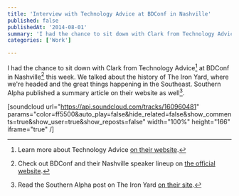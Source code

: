 ```yaml
---
title: 'Interview with Technology Advice at BDConf in Nashville'
published: false
publishedAt: '2014-08-01'
summary: 'I had the chance to sit down with Clark from Technology Advice[^1] at BDConf in Nashville[^2] this week. We talked about the history of The Iron Yard, where we're headed and the great things happening...'
categories: ['Work']

---
```


I had the chance to sit down with Clark from Technology Advice[^1] at BDConf in Nashville[^2] this week. We talked about the history of The Iron Yard, where we're headed and the great things happening in the Southeast. Southern Alpha published a summary article on their website as well[^3].

[soundcloud url="https://api.soundcloud.com/tracks/160960481" params="color=ff5500&auto\_play=false&hide\_related=false&show\_comments=true&show\_user=true&show\_reposts=false" width="100%" height="166" iframe="true" /]

[^1]: Learn more about Technology Advice [on their website](http://technologyadvice.com/).

[^2]: Check out BDConf and their Nashville speaker lineup on [the official website](http://bdconf.com/events/nashville-2014/).

[^3]: Read the Southern Alpha post on The Iron Yard [on their site](http://southernalpha.com/iron-yard/).
